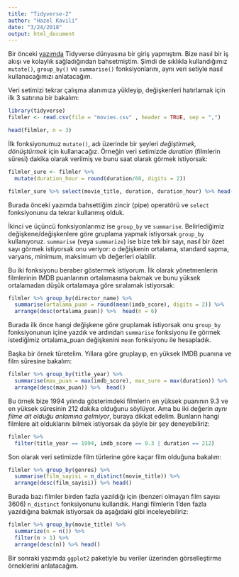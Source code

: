 ```yaml
---
title: "Tidyverse-2"
author: "Hazel Kavili"
date: "3/24/2018"
output: html_document
---
```


Bir önceki [yazımda](http://www.veridefteri.com/2018/03/03/tidyverse/) Tidyverse dünyasına bir giriş yapmıştım. Bize nasıl bir iş akışı ve kolaylık sağladığından bahsetmiştim. Şimdi de sıklıkla kullandığımız `mutate()`, `group_by()` ve `summarise()` fonksiyonlarını, aynı veri setiyle nasıl kullanacağımızı anlatacağım.

Veri setimizi tekrar çalışma alanımıza yükleyip, değişkenleri hatırlamak için ilk 3 satırına bir bakalım:
```r
library(tidyverse)
filmler <- read.csv(file = "movies.csv" , header = TRUE, sep = ",") 
```

```r
head(filmler, n = 3)
```

İlk fonksiyonumuz `mutate()`, adı üzerinde bir şeyleri *değiştirmek, dönüştürmek* için kullanacağız. Örneğin veri setimizde *duration* (filmlerin süresi) dakika olarak verilmiş ve bunu saat olarak görmek istiyorsak:

```r
filmler_sure <- filmler %>% 
  mutate(duration_hour = round(duration/60, digits = 2)) 

filmler_sure %>% select(movie_title, duration, duration_hour) %>% head(n=5)
```

Burada önceki yazımda bahsettiğim zincir (pipe) operatörü ve `select` fonksiyonunu da tekrar kullanmış olduk.

İkinci ve üçüncü fonksiyonlarımız ise `group_by` ve `summarise`. Belirlediğimiz değişkene/değişkenlere göre gruplama yapmak istiyorsak `group_by` kullanıyoruz. `summarise` (veya `summarize`) ise bize tek bir sayı, nasıl bir özet sayı görmek istiyorsak onu veriyor: o değişkenin ortalama, standard sapma, varyans, minimum, maksimum vb değerleri olabilir.

Bu iki fonksiyonu beraber göstermek istiyorum. İlk olarak yönetmenlerin filmlerinin IMDB puanlarının ortalamasına bakmak ve bunu yüksek ortalamadan düşük ortalamaya göre sıralamak istiyorsak:

```r
filmler %>% group_by(director_name) %>% 
  summarise(ortalama_puan = round(mean(imdb_score), digits = 2)) %>% 
  arrange(desc(ortalama_puan)) %>%  head(n = 6)
```

Burada ilk önce hangi değişkene göre gruplamak istiyorsak onu `group_by` fonksiyonunun içine yazdık ve ardından `summarise` fonksiyonu ile görmek istediğimiz ortalama_puan değişkenini `mean` fonksiyonu ile hesapladık.

Başka bir örnek türetelim. Yıllara göre gruplayıp, en yüksek IMDB puanına ve film süresine bakalım:

```r
filmler %>% group_by(title_year) %>% 
  summarise(max_puan = max(imdb_score), max_sure = max(duration)) %>% 
  arrange(desc(max_puan)) %>%  head()
```

Bu örnek bize 1994 yılında gösterimdeki filmlerin en yüksek puanının 9.3 ve en yüksek süresinin 212 dakika olduğunu söylüyor. Ama bu iki değerin *aynı filme ait olduğu anlamına gelmiyor*, buraya dikkat edelim. Bunların hangi filmlere ait olduklarını bilmek istiyorsak da şöyle bir şey deneyebiliriz:

```r
filmler %>% 
  filter(title_year == 1994, imdb_score == 9.3 | duration == 212)
```

Son olarak veri setimizde film türlerine göre kaçar film olduğuna bakalım:

```r
filmler %>% group_by(genres) %>% 
  summarise(film_sayisi = n_distinct(movie_title)) %>%
  arrange(desc(film_sayisi)) %>% head()
```

Burada bazı filmler birden fazla yazıldığı için (benzeri olmayan film sayısı 3606) `n_distinct` fonksiyonunu kullandık. Hangi filmlerin 1'den fazla yazıldığına bakmak istiyorsak da aşağıdaki gibi inceleyebiliriz:

```r
filmler %>% group_by(movie_title) %>% 
  summarize(n = n()) %>%
  filter(n > 1) %>% 
  arrange(desc(n)) %>% head()
```

Bir sonraki yazımda `ggplot2` paketiyle bu veriler üzerinden görselleştirme örneklerini anlatacağım.